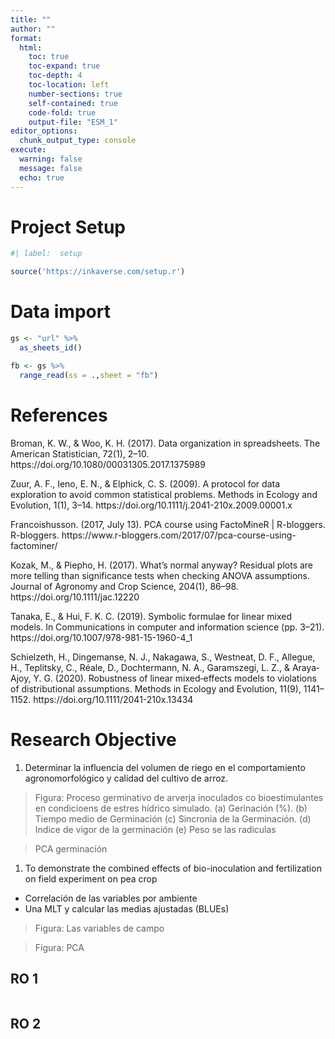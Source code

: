 ```yaml
---
title: ""
author: ""
format:
  html:
    toc: true
    toc-expand: true
    toc-depth: 4
    toc-location: left
    number-sections: true
    self-contained: true
    code-fold: true
    output-file: "ESM_1"
editor_options: 
  chunk_output_type: console
execute: 
  warning: false
  message: false
  echo: true
---
```


# Project Setup

```r
#| label:  setup

source('https://inkaverse.com/setup.r')
```

# Data import

```r
gs <- "url" %>% 
  as_sheets_id()

fb <- gs %>% 
  range_read(ss = .,sheet = "fb")
```

# References

Broman, K. W., & Woo, K. H. (2017). Data organization in spreadsheets. The American Statistician, 72(1), 2–10. https://doi.org/10.1080/00031305.2017.1375989

Zuur, A. F., Ieno, E. N., & Elphick, C. S. (2009). A protocol for data exploration to avoid common statistical problems. Methods in Ecology and Evolution, 1(1), 3–14. https://doi.org/10.1111/j.2041-210x.2009.00001.x

Francoishusson. (2017, July 13). PCA course using FactoMineR | R-bloggers. R-bloggers. https://www.r-bloggers.com/2017/07/pca-course-using-factominer/

Kozak, M., & Piepho, H. (2017). What’s normal anyway? Residual plots are more telling than significance tests when checking ANOVA assumptions. Journal of Agronomy and Crop Science, 204(1), 86–98. https://doi.org/10.1111/jac.12220

Tanaka, E., & Hui, F. K. C. (2019). Symbolic formulae for linear mixed models. In Communications in computer and information science (pp. 3–21). https://doi.org/10.1007/978-981-15-1960-4_1

Schielzeth, H., Dingemanse, N. J., Nakagawa, S., Westneat, D. F., Allegue, H., Teplitsky, C., Réale, D., Dochtermann, N. A., Garamszegi, L. Z., & Araya‐Ajoy, Y. G. (2020). Robustness of linear mixed‐effects models to violations of distributional assumptions. Methods in Ecology and Evolution, 11(9), 1141–1152. https://doi.org/10.1111/2041-210x.13434

# Research Objective

1. Determinar la influencia del volumen de riego en el comportamiento agronomorfológico y calidad del cultivo de arroz.

> Figura: Proceso germinativo de arverja inoculados co bioestimulantes en condicioens de estres hídrico simulado. (a) Gerinación (%). (b) Tiempo medio de Germinación (c) Sincronia de la Germinación. (d) Indice de vigor de la germinación
(e) Peso se las radiculas

> PCA germinación

1. To demonstrate the combined effects of bio-inoculation and fertilization on field experiment on pea crop

- Correlación de las variables por ambiente
- Una MLT y calcular las medias ajustadas (BLUEs)

> Figura: Las variables de campo

> Figura: PCA

## RO 1

```r

```

## RO 2

```r

```
